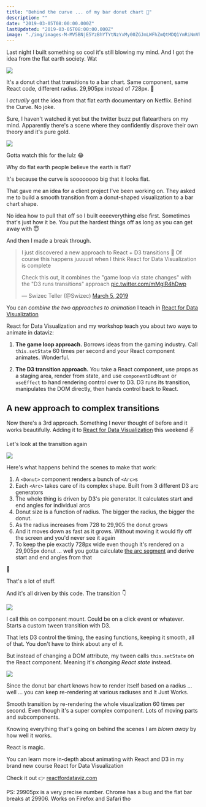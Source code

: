 ```yaml
---
title: "Behind the curve ... of my bar donut chart 🤨"
description: ""
date: "2019-03-05T08:00:00.000Z"
lastUpdated: "2019-03-05T08:00:00.000Z"
image: "./img/images-M-MV5BNjE5YzBhYTYtNzYxMy00ZGJmLWFhZmQtMDQ1YmRiNmVhYjdmXkEyXkFqcGdeQXVyOTM5Nzc0Mw@@._V1_UY1200_CR82,0,630,1200_AL_.jpg"
---
```


Last night I built something so cool it&#x27;s still blowing my mind. And I got the idea from the flat earth society. Wat

![](./img/hzKOMXi.gif)

It&#x27;s a donut chart that transitions to a bar chart. Same component, same React code, different radius. 29,905px instead of 728px. 🤯



I _actually_ got the idea from that flat earth documentary on Netflix. Behind the Curve. No joke.



Sure, I haven&#x27;t watched it yet but the twitter buzz put flatearthers on my mind. Apparently there&#x27;s a scene where they confidently disprove their own theory and it&#x27;s pure gold.

![](./img/images-M-MV5BNjE5YzBhYTYtNzYxMy00ZGJmLWFhZmQtMDQ1YmRiNmVhYjdmXkEyXkFqcGdeQXVyOTM5Nzc0Mw@@._V1_UY1200_CR82,0,630,1200_AL_.jpg)

Gotta watch this for the lulz 😂



Why do flat earth people believe the earth is flat?



It&#x27;s because the curve is soooooooo big that it looks flat.



That gave me an idea for a client project I&#x27;ve been working on. They asked me to build a smooth transition from a donut-shaped visualization to a bar chart shape.



No idea how to pull that off so I built eeeeverything else first. Sometimes that&#x27;s just how it be. You put the hardest things off as long as you can get away with 😇



And then I made a break through.



> I just discovered a new approach to React + D3 transitions 🤯 Of course this happens juuuust when I think React for Data Visualization is complete
>
> Check this out, it combines the &quot;game loop via state changes&quot; with the &quot;D3 runs transitions&quot; approach [pic.twitter.com/mMglR4hDwp](https://t.co/mMglR4hDwp)
>
>
>
> — Swizec Teller (@Swizec) [March 5, 2019](https://twitter.com/Swizec/status/1102818340991430656?ref_src=twsrc%5Etfw)



You can _combine the two approaches to animation_ I teach in [React for Data Visualization](https://reactfordataviz.com)



React for Data Visualization and my workshop teach you about two ways to animate in dataviz:



1) **The game loop approach.** Borrows ideas from the gaming industry. Call `this.setState` 60 times per second and your React component animates. Wonderful.



2) **The D3 transition approach.** You take a React component, use props as a staging area, render from state, and use `componentDidMount` or `useEffect` to hand rendering control over to D3. D3 runs its transition, manipulates the DOM directly, then hands control back to React.



## A new approach to complex transitions



Now there&#x27;s a 3rd approach. Something I never thought of before and it works beautifully. Adding it to [React for Data Visualization](https://reactfordataviz.com/) this weekend ✌️



Let&#x27;s look at the transition again

![](./img/hzKOMXi.gif)

Here&#x27;s what happens behind the scenes to make that work:



1. A `<Donut>` component renders a bunch of `<Arc>`s
2. Each `<Arc>` takes care of its complex shape. Built from 3 different D3 arc generators
3. The whole thing is driven by D3&#x27;s pie generator. It calculates start and end angles for individual arcs
4. Donut size is a function of radius. The bigger the radius, the bigger the donut.
5. As the radius increases from 728 to 29,905 the donut grows
6. And it moves down as fast as it grows. Without moving it would fly off the screen and you&#x27;d never see it again
7. To keep the pie exactly 728px wide even though it&#x27;s rendered on a 29,905px donut ... well you gotta calculate [the arc segment](https://planetcalc.com/1421/) and derive start and end angles from that



🤯



That&#x27;s a lot of stuff.



And it&#x27;s all driven by this code. The transition 👇

![](./img/media-D03-2wtU8AASbl-.jpg)

I call this on component mount. Could be on a click event or whatever. Starts a custom tween transition with D3.



That lets D3 control the timing, the easing functions, keeping it smooth, all of that. You don&#x27;t have to think about any of it.



But instead of changing a DOM attribute, my tween calls `this.setState` on the React component. Meaning it&#x27;s _changing React state_ instead.

![](./img/media-26ufdipQqU2lhNA4g-giphy.gif)

Since the donut bar chart knows how to render itself based on a radius ... well ... you can keep re-rendering at various radiuses and It Just Works.



Smooth transition by re-rendering the whole visualization 60 times per second. Even though it&#x27;s a super complex component. Lots of moving parts and subcomponents.



Knowing everything that&#x27;s going on behind the scenes I am _blown away_ by how well it works.



React is magic.



You can learn more in-depth about animating with React and D3 in my brand new course React for Data Visualization



Check it out 👉 [reactfordataviz.com](https://reactfordataviz.com/)



PS: 29905px is a very precise number. Chrome has a bug and the flat bar breaks at 29906. Works on Firefox and Safari tho